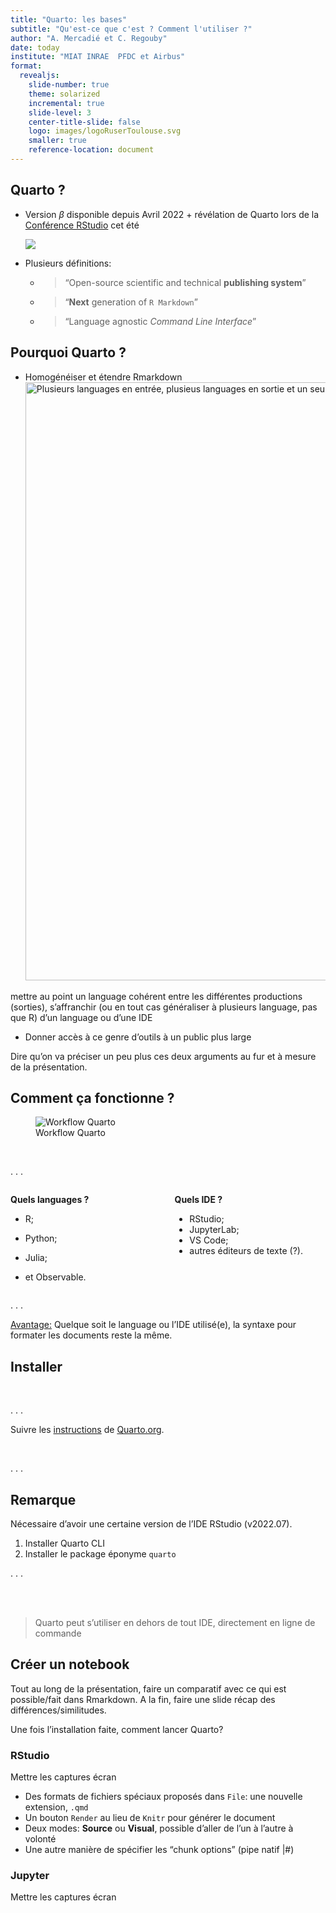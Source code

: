 ```yaml
---
title: "Quarto: les bases"
subtitle: "Qu'est-ce que c'est ? Comment l'utiliser ?"
author: "A. Mercadié et C. Regouby"
date: today
institute: "MIAT INRAE  PFDC et Airbus"
format:
  revealjs: 
    slide-number: true
    theme: solarized
    incremental: true
    slide-level: 3
    center-title-slide: false
    logo: images/logoRuserToulouse.svg
    smaller: true
    reference-location: document
---
```


## Quarto ?

-   Version $\beta$ disponible depuis Avril 2022 + révélation de Quarto lors de la [Conférence RStudio](https://quarto.org/docs/blog/posts/2022-06-21-rstudio-conf-2022-quarto/) cet été

    ![](images/quartologo.png)

-   Plusieurs définitions:

    -   

        > "Open-source scientific and technical **publishing system**"

    -   

        > "**Next** generation of `R Markdown`"

    -   

        > "Language agnostic *Command Line Interface*"

## Pourquoi Quarto ?

-   Homogénéiser et étendre Rmarkdown [![Plusieurs languages en entrée, plusieus languages en sortie et un seul intermédiaire !](images/3-teach/many-lang-qmd-to-output.png){fig-align="center" width="957"}](https://posit.co/keynotes/hello-quarto-share-collaborate-teach-reimagine/)

::: notes
mettre au point un language cohérent entre les différentes productions (sorties), s'affranchir (ou en tout cas généraliser à plusieurs language, pas que R) d'un language ou d'une IDE
:::

-   Donner accès à ce genre d'outils à un public plus large

::: notes
Dire qu'on va préciser un peu plus ces deux arguments au fur et à mesure de la présentation.
:::

## Comment ça fonctionne ?

![Workflow Quarto](images/rstudio-qmd-how-it-works.png){fig-align="center"}

\

. . .

::: columns
::: {.column width="50%"}
**Quels languages ?**

-   R;

-   Python;

-   Julia;

-   et Observable.
:::

::: {.column width="50%"}
**Quels IDE ?**

-   RStudio;
-   JupyterLab;
-   VS Code;
-   autres éditeurs de texte (?).
:::
:::

. . .

::: {.callout-note appearance="simple"}
[Avantage:]{.underline} Quelque soit le language ou l'IDE utilisé(e), la syntaxe pour formater les documents reste la même.
:::

## Installer

\

. . .

Suivre les [instructions](https://quarto.org/docs/get-started/) de [Quarto.org](https://quarto.org/).

\

. . .

::: callout-caution
## Remarque

Nécessaire d'avoir une certaine version de l'IDE RStudio (v2022.07).
:::

1)  Installer Quarto CLI
2)  Installer le package éponyme `quarto`

. . .

\
\

> Quarto peut s'utiliser en dehors de tout IDE, directement en ligne de commande

## Créer un notebook

::: notes
Tout au long de la présentation, faire un comparatif avec ce qui est possible/fait dans Rmarkdown. A la fin, faire une slide récap des différences/similitudes.
:::

Une fois l'installation faite, comment lancer Quarto?

::: panel-tabset
### RStudio

::: notes
Mettre les captures écran
:::

-   Des formats de fichiers spéciaux proposés dans `File`: une nouvelle extension, `.qmd`
-   Un bouton `Render` au lieu de `Knitr` pour générer le document
-   Deux modes: **Source** ou **Visual**, possible d'aller de l'un à l'autre à volonté
-   Une autre manière de spécifier les "chunk options" (pipe natif $|\#$)

### Jupyter

Mettre les captures écran
:::
